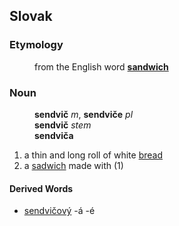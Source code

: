 ==Slovak==
===Etymology===
:from the English word '''[[sandwich]]'''
===Noun===
:'''sendvič''' ''m'', '''sendviče''' ''pl''
:'''sendvič''' ''stem''
:'''sendviča''' ''{{gensg}}''
:{{decpat}} {{stroj}}
# a thin and long roll of white [[bread]]
# a [[sadwich]] made with (1)
====Derived Words====
* [[sendvičový]] -á -é